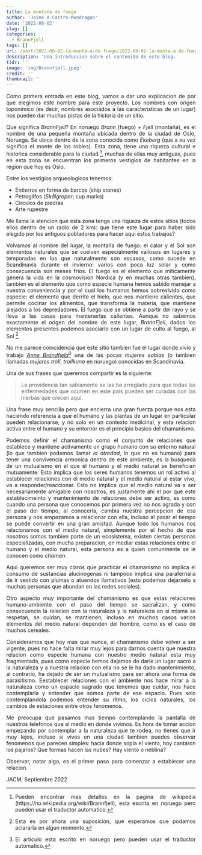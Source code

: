 ```yaml
---
title: La montaña de fuego
author: 'Jaime A Castro-Mondragon'
date: '2022-08-02'
slug: []
categories:
  - BrannFjell
tags: []
url: /post/2022-08-02-la-monta-a-de-fuego/2022-08-02-la-monta-a-de-fuego
description: 'Una introduccion sobre el contenido de este blog.'
tldr: ''
image: 'img/Brannfjell.jpeg'
credit: ''
thumbnail: ''
---
```


<style>
body {
  text-align: justify
}
</style>


<body style='text-align: justify;'>

Como primera entrada en este blog, vamos a dar una explicacion de por que elegimos
este nombre para este proyecto. Los nombres con origen toponimico (es decir,
nombres asociados a las caracteristicas de un lugar) nos pueden dar muchas pistas
de la historia de un sitio.

Que significa *BrannFjell*? En noruego *Brann* (fuego) + *Fjell* (montaña), es el
nombre de una pequeña montaña ubicada dentro de la ciudad de Oslo, Noruega. Se 
ubica dentro de la zona conocida como *Ekeberg* (que a su vez significa el monte
de los robles). Esta zona, tiene una riqueza cultural e historica considerable
para la ciudad ^[Pueden encontrar mas detalles en la pagina de wikipedia (https://no.wikipedia.org/wiki/Brannfjell), esta escrita en noruego pero pueden usar el traductor automatico.], muchas de ellas muy antiguas,
pues en esta zona se encuentran los primeros vestigios de habitantes en la region 
que hoy es Oslo.

Entre los vestigios arqueologicos tenemos:

- Entierros en forma de barcos (ship stones)
- Petroglifos (*Skålgroper*; cup marks)
- Circulos de piedras
- Arte rupestre

Me llama la atencion que esta zona tenga una riqueza de estos sitios (todos ellos
dentro de un radio de 2 km): que tiene este lugar para haber sido elegido por los
antiguos pobladores para hacer aqui estos trabajos?

Volvamos al nombre del lugar, la montaña de fuego: el calor y el Sol son elementos
naturales que se vuelven especialmente valiosos en lugares y temporadas en los que
naturalmente son escasos, como sucede en Scandinavia durante el invierno: varios
con poca luz solar y como consecuencia son meses frios. El fuego es el elemento
que miticamente genera la vida en la cosmovision Nordica (y en muchas otras tambien),
tambien es el elemento que como especie humana hemos sabido manejar a nuestra 
conveniencia y por el cual los humanos hemos sobrevivido como especie: el elemento
que derrite el hielo, que nos mantiene calientes, que permite cocinar los alimentos, 
que transforma la materia, que mantiene alejados a los depredadores. El fuego que
se obtiene a partir del rayo y se lleva a las casas para mantenerlas calientes.
Aunque no sabemos exactamente el origen del nombre de este lugar, *BrannFjell*, 
dados los elementos presentes podemos asociarlo con un lugar de culto al fuego,
al Sol ^[Esta es por ahora una suposicion, que esperamos que podamos aclararla en algun momento.].

No me parece coincidencia que este sitio tambien fue el lugar donde vivio y trabajo
[*Anne Brandfjeld*](https://no.wikipedia.org/wiki/Anne_Brandfjeld)^[El articulo esta escrito en noruego pero pueden usar el traductor automatico.] una de las pocas 
*mujeres sabias* (o tambien llamadas *mujeres troll*, *trollkuna* en noruego) conocidas
en Scandinavia. 

Una de sus frases que queremos compartir es la siguiente:

> La providencia tan sabiamente se las ha arreglado para que todas las enfermedades que ocurren en este pais pueden ser curadas con las hierbas que crecen aqui.

Una frase muy sencilla pero que encierra una gran fuerza porque nos esta haciendo
referencia a que el humano y las plantas de un lugar en particular pueden relacionarse,
y no solo en un contexto medicinal, y esta relacion activa entre el humano y su entornor
es el principio basico del chamanismo.

Podemos definir el chamanismo como el conjunto de relaciones que establece y mantiene
activamente un grupo humano con su entorno natural (lo que tambien podemos llamar
*la otredad*, lo que no es humano) para tener una convivencia armonica dentro de
este ambiente, es la busqueda de un mutualismo en el que el humano y el medio natural
se benefician mutuamente. Esto implica que los seres humanos tenemos un rol activo al establecer
relaciones con el medio natural y el medio natural al estar vivo, va a responder/reaccionar.
Esto no implica que el medio natural va a ser necesariamente amigable con nosotros,
es justamente ahi el por que este establecimeinto y mantenimiento de relaciones
debe ser activo, es como cuando una persona que conocemos por primera vez no nos
agrada y con el paso del tiempo, al conocerla, cambia nuestra percepcion de esa persona
y nos empezamos a relacionar con ella, incluso al pasar el tiempo se puede convertir
en una gran amistad. Aunque todo los humanos nos relacionamos con el medio natural,
simplemente por el hecho de que nosotros somos tambien parte de un ecosistema, existen
ciertas personas especializadas, con mucha preparacion, en mediar estas relaciones
entre el humano y el medio natural, esta persona es a quien comunmente se le
conocen como *chaman*.

Aqui queremos ser muy claros que practicar el chamanismo no implica el consumo de
sustancias alucinogenas ni tampoco implica una parafernalia de ir vestido con plumas
o atuendos llamativos (esto podemos dejarselo a muchas personas que abundan en las
redes sociales).

Otro aspecto muy importante del chamanismo es que estas relaciones humano-ambiente
con el paso del tiempo se sacralizan, y como consecuencia la relacion con la naturaleza
y la naturaleza en si misma se respetan, se cuidan, se mantienen, incluso en muchos
casos varios elementos del medio natural dependen del hombre, como es el caso de 
muchos cereales.

Consideramos que hoy mas que nunca, el chamanismo debe volver a ser vigente, pues
no hace falta mirar muy lejos para darnos cuenta que nuestra relacion como especie
humana con nuestro medio natural esta muy fragmentada, pues como especie hemos
dejamos de darle un lugar sacro a la naturaleza y a nuestra relacion con ella no 
se le ha dado mantenimiento, al contrario, ha dejado de ser un mutualismo para ser
ahora una forma de parasitismo. Eestablecer relaciones con el ambiente nos hace 
mirar a la naturaleza como un espacio sagrado que tenemos que cuidar, nos hace 
contemplarla y entender que somos parte de ese espacio. Pues solo contemplandola
podemos entender su ritmo, los ciclos naturales, los cambios de estaciones entre 
otros fenomenos.

Me preocupa que pasamos mas tiempo contemplando la pantalla de nuestros telefonos
que al medio en donde vivimos. Es hora de tomar accion empezando por contemplar a
la naturaleza que te rodea, no tienes que ir muy lejos, incluso si vives en una ciudad
tambien puedes observar fenomenos que parecen simples: hacia donde sopla el viento,
hoy cantaron los pajaros? Que formas hacen las nubes? Hay viento o neblina?

Observar, notar algo, es el primer paso para comenzar a establecer una relacion.

JACM, Septiembre 2022

</body>